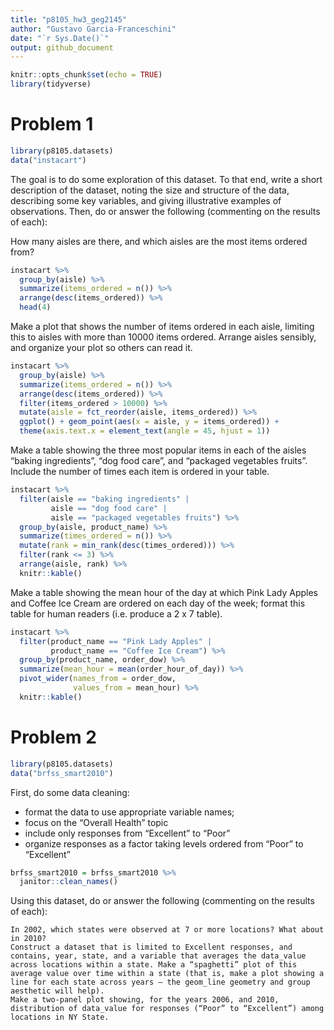 ```yaml
---
title: "p8105_hw3_geg2145"
author: "Gustavo Garcia-Franceschini"
date: "`r Sys.Date()`"
output: github_document
---
```


```r
knitr::opts_chunk$set(echo = TRUE)
library(tidyverse)
```

# Problem 1

```r
library(p8105.datasets)
data("instacart")
```

The goal is to do some exploration of this dataset. To that end, write a short description of the dataset, noting the size and structure of the data, describing some key variables, and giving illustrative examples of observations. Then, do or answer the following (commenting on the results of each):

How many aisles are there, and which aisles are the most items ordered from?

```r
instacart %>%
  group_by(aisle) %>%
  summarize(items_ordered = n()) %>%
  arrange(desc(items_ordered)) %>% 
  head(4)
```


Make a plot that shows the number of items ordered in each aisle, limiting this to aisles with more than 10000 items ordered. Arrange aisles sensibly, and organize your plot so others can read it.

```r
instacart %>%
  group_by(aisle) %>%
  summarize(items_ordered = n()) %>%
  arrange(desc(items_ordered)) %>%
  filter(items_ordered > 10000) %>%
  mutate(aisle = fct_reorder(aisle, items_ordered)) %>%
  ggplot() + geom_point(aes(x = aisle, y = items_ordered)) +
  theme(axis.text.x = element_text(angle = 45, hjust = 1))
```

Make a table showing the three most popular items in each of the aisles “baking ingredients”, “dog food care”, and “packaged vegetables fruits”. Include the number of times each item is ordered in your table.

```r
instacart %>%
  filter(aisle == "baking ingredients" | 
         aisle == "dog food care" |
         aisle == "packaged vegetables fruits") %>%
  group_by(aisle, product_name) %>%
  summarize(times_ordered = n()) %>%
  mutate(rank = min_rank(desc(times_ordered))) %>%
  filter(rank <= 3) %>%
  arrange(aisle, rank) %>%
  knitr::kable()
```

    
Make a table showing the mean hour of the day at which Pink Lady Apples and Coffee Ice Cream are ordered on each day of the week; format this table for human readers (i.e. produce a 2 x 7 table).

```r
instacart %>%
  filter(product_name == "Pink Lady Apples" | 
         product_name == "Coffee Ice Cream") %>%
  group_by(product_name, order_dow) %>%
  summarize(mean_hour = mean(order_hour_of_day)) %>%
  pivot_wider(names_from = order_dow, 
              values_from = mean_hour) %>%
  knitr::kable()
```



# Problem 2

```r
library(p8105.datasets)
data("brfss_smart2010")
```

First, do some data cleaning:

- format the data to use appropriate variable names;
- focus on the “Overall Health” topic
- include only responses from “Excellent” to “Poor”
- organize responses as a factor taking levels ordered from “Poor” to “Excellent”

```r
brfss_smart2010 = brfss_smart2010 %>%
  janitor::clean_names()
```


Using this dataset, do or answer the following (commenting on the results of each):

    In 2002, which states were observed at 7 or more locations? What about in 2010?
    Construct a dataset that is limited to Excellent responses, and contains, year, state, and a variable that averages the data_value across locations within a state. Make a “spaghetti” plot of this average value over time within a state (that is, make a plot showing a line for each state across years – the geom_line geometry and group aesthetic will help).
    Make a two-panel plot showing, for the years 2006, and 2010, distribution of data_value for responses (“Poor” to “Excellent”) among locations in NY State.


